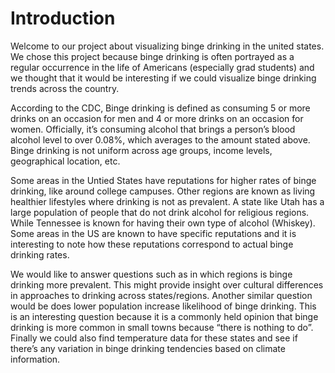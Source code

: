 # Introduction

Welcome to our project about visualizing binge drinking in the united states. We chose this project because binge drinking is often portrayed as a regular occurrence in the life of Americans (especially grad students) and we thought that it would be interesting if we could visualize binge drinking trends across the country. 

According to the CDC, Binge drinking is defined as consuming 5 or more drinks on an occasion for men and 4 or more drinks on an occasion for women. Officially, it's consuming alcohol that brings a person's blood alcohol level to over 0.08%, which averages to the amount stated above. Binge drinking is not uniform across age groups, income levels, geographical location, etc. 

Some areas in the Untied States have reputations for higher rates of binge drinking, like around college campuses. Other regions are known as living healthier lifestyles where drinking is not as prevalent. A state like Utah has a large population of people that do not drink alcohol for religious regions. While Tennessee is known for having their own type of alcohol (Whiskey). Some areas in the US are known to have specific reputations and it is interesting to note how these reputations correspond to actual binge drinking rates. 

We would like to answer questions such as in which regions is binge drinking more prevalent. This might provide insight over cultural differences in approaches to drinking across states/regions. Another similar question would be does lower population increase likelihood of binge drinking. This is an interesting question because it is a commonly held opinion that binge drinking is more common in small towns because "there is nothing to do". Finally we could also find temperature data for these states and see if there's any variation in binge drinking tendencies based on climate information. 

